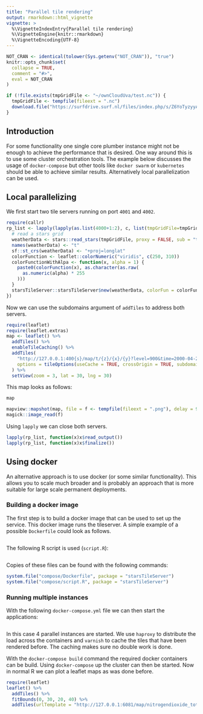 ```yaml
---
title: "Parallel tile rendering"
output: rmarkdown::html_vignette
vignette: >
  %\VignetteIndexEntry{Parallel tile rendering}
  %\VignetteEngine{knitr::rmarkdown}
  %\VignetteEncoding{UTF-8}
---
```


```r
NOT_CRAN <- identical(tolower(Sys.getenv("NOT_CRAN")), "true")
knitr::opts_chunk$set(
  collapse = TRUE,
  comment = "#>",
  eval = NOT_CRAN
)
```

```r
if (!file.exists(tmpGridFile <- "~/ownCloudUva/test.nc")) {
  tmpGridFile <- tempfile(fileext = ".nc")
  download.file("https://surfdrive.surf.nl/files/index.php/s/Z6YoTyzyyAsmgGS/download", tmpGridFile, extra = "-q", method = "wget")
}
```

## Introduction

For some functionality one single core plumber instance might not be enough to achieve the performance that is desired. One way around this is to use some cluster orchestration tools. The example below discusses the usage of `docker-compose` but other tools like `docker swarm` or `kubernetes` should be able to achieve similar results. Alternatively local parallelization can be used.


## Local parallelizing

We first start two tile servers running on port `4001` and `4002`.

```r
require(callr)
rp_list <- lapply(lapply(as.list(4000+1:2), c, list(tmpGridFile=tmpGridFile)), r_bg, func=function(port, tmpGridFile) {
  # read a stars grid
  weatherData <- stars::read_stars(tmpGridFile, proxy = FALSE, sub = "t")
  names(weatherData) <- "t"
  sf::st_crs(weatherData) <- "+proj=longlat"
  colorFunction <- leaflet::colorNumeric("viridis", c(250, 310))
  colorFunctionWithAlpa <- function(x, alpha = 1) {
    paste0(colorFunction(x), as.character(as.raw(
      as.numeric(alpha) * 255
    )))
  }
  starsTileServer::starsTileServer$new(weatherData, colorFun = colorFunctionWithAlpa)$run(port = port)
})


```

Now we can use the subdomains argument of `addTiles` to address both servers.

```r
require(leaflet)
require(leaflet.extras)
map <- leaflet() %>%
  addTiles() %>%
  enableTileCaching() %>%
  addTiles(
    "http://127.0.0.1:400{s}/map/t/{z}/{x}/{y}?level=900&time=2000-04-27 01:00:00&alpha=0.5",
    options = tileOptions(useCache = TRUE, crossOrigin = TRUE, subdomains = '12')
  ) %>%
  setView(zoom = 3, lat = 30, lng = 30)
```


This map looks as follows:
```r
map
```


```r
mapview::mapshot(map, file = f <- tempfile(fileext = ".png"), delay = 9, vwidth = 500, vheight = 400)
magick::image_read(f)
```


Using `lapply` we can close both servers.

```r
lapply(rp_list, function(x)x$read_output())
lapply(rp_list, function(x)x$finalize())

```

## Using docker

An alternative approach is to use docker (or some similar functionality). This allows you to scale  much broader and is probably an approach that is more suitable for large scale permanent deployments.

### Building a docker image

The first step is to build a docker image that can be used to set up the service. This docker image runs the tileserver. A simple example of a possible `Dockerfile` could look as follows. 


```r
```

The following R script is used (`script.R`):
```r
```

Copies of these files can be found with the following commands:
```r
system.file("compose/Dockerfile", package = "starsTileServer")
system.file("compose/script.R", package = "starsTileServer")
```

### Running multiple instances

With the following `docker-compose.yml` file we can then start the applications: 
```bash
```

In this case 4 parallel instances are started. We use `haproxy` to distribute the load across the containers and `varnish` to cache the tiles that have been rendered before. The caching makes sure no double work is done. 

With the `docker-compose build` command the required docker containers can be build. Using `docker-compose` up the cluster can then be started.
Now in normal R we can plot a leaflet maps as was done before.


```r
require(leaflet)
leaflet() %>%
  addTiles() %>%
  fitBounds(0, 30, 20, 40) %>%
  addTiles(urlTemplate = "http://127.0.0.1:6081/map/nitrogendioxide_total_column/{z}/{x}/{y}?alpha=.4")
```
